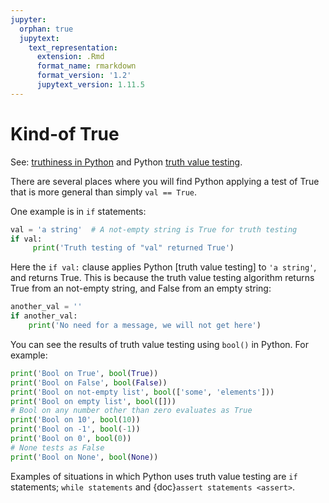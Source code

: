 ```yaml
---
jupyter:
  orphan: true
  jupytext:
    text_representation:
      extension: .Rmd
      format_name: rmarkdown
      format_version: '1.2'
      jupytext_version: 1.11.5
---
```


# Kind-of True

See: [truthiness in
Python](https://www.humaneer.org/python3/truthiness-in-python/)
and Python [truth value
testing](https://docs.python.org/3/library/stdtypes.html#truth).

There are several places where you will find Python applying a
test of True that is more general than simply `val == True`.

One example is in `if` statements:

```python
val = 'a string'  # A not-empty string is True for truth testing
if val:
     print('Truth testing of "val" returned True')
```

Here the `if val:` clause applies Python [truth value testing]
to `'a string'`, and returns True. This is because the truth
value testing algorithm returns True from an not-empty string,
and False from an empty string:

```python
another_val = ''
if another_val:
    print('No need for a message, we will not get here')
```

You can see the results of truth value testing using `bool()`
in Python. For example:

```python
print('Bool on True', bool(True))
print('Bool on False', bool(False))
print('Bool on not-empty list', bool(['some', 'elements']))
print('Bool on empty list', bool([]))
# Bool on any number other than zero evaluates as True
print('Bool on 10', bool(10))
print('Bool on -1', bool(-1))
print('Bool on 0', bool(0))
# None tests as False
print('Bool on None', bool(None))
```

Examples of situations in which Python uses truth value testing
are `if` statements; `while statements` and {doc}`assert
statements <assert>`.
